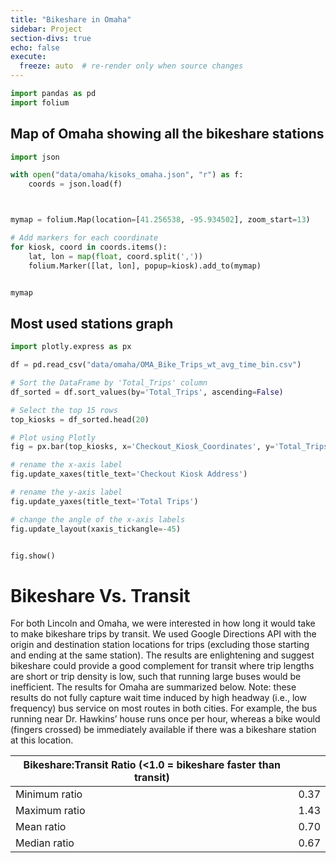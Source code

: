```yaml
---
title: "Bikeshare in Omaha"
sidebar: Project
section-divs: true
echo: false
execute:
  freeze: auto  # re-render only when source changes
---
```

```python
import pandas as pd
import folium


```


## Map of Omaha showing all the bikeshare stations

```python
import json

with open("data/omaha/kisoks_omaha.json", "r") as f:
    coords = json.load(f)



mymap = folium.Map(location=[41.256538, -95.934502], zoom_start=13)

# Add markers for each coordinate
for kiosk, coord in coords.items():
    lat, lon = map(float, coord.split(','))
    folium.Marker([lat, lon], popup=kiosk).add_to(mymap)


mymap


```

## Most used stations graph

```python
import plotly.express as px

df = pd.read_csv("data/omaha/OMA_Bike_Trips_wt_avg_time_bin.csv")

# Sort the DataFrame by 'Total_Trips' column
df_sorted = df.sort_values(by='Total_Trips', ascending=False)

# Select the top 15 rows
top_kiosks = df_sorted.head(20)

# Plot using Plotly
fig = px.bar(top_kiosks, x='Checkout_Kiosk_Coordinates', y='Total_Trips',)

# rename the x-axis label
fig.update_xaxes(title_text='Checkout Kiosk Address')

# rename the y-axis label
fig.update_yaxes(title_text='Total Trips')

# change the angle of the x-axis labels
fig.update_layout(xaxis_tickangle=-45)


fig.show()


```

# Bikeshare Vs. Transit
For both Lincoln and Omaha, we were interested in how long it would take to make bikeshare trips by transit. We used Google Directions API with the origin and destination station locations for trips (excluding those starting and ending at the same station). The results are enlightening and suggest bikeshare could provide a good complement for transit where trip lengths are short or trip density is low, such that running large buses would be inefficient. The results for Omaha are summarized below. Note: these results do not fully capture wait time induced by high headway (i.e., low frequency) bus service on most routes in both cities. For example, the bus running near Dr. Hawkins' house runs once per hour, whereas a bike would (fingers crossed) be immediately available if there was a bikeshare station at this location.

| Bikeshare:Transit Ratio  (<1.0 = bikeshare faster than transit) |
|-------------------------|------|
| Minimum ratio           | 0.37 |
| Maximum ratio           | 1.43 |
| Mean ratio              | 0.70 |
| Median ratio            | 0.67 |
